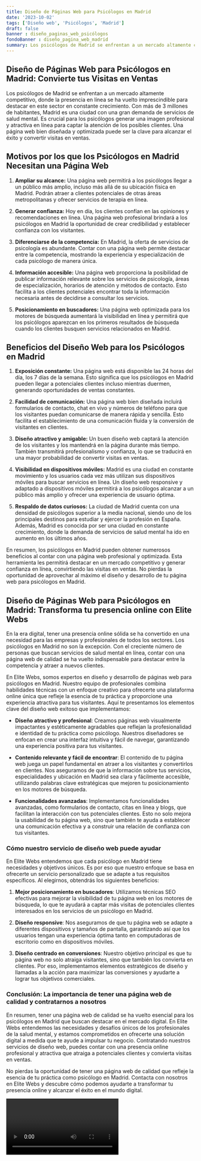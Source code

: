 ```yaml
---
title: Diseño de Páginas Web para Psicólogos en Madrid
date: '2023-10-02'
tags: ['Diseño web', 'Psicólogos', 'Madrid']
draft: false
banner : diseño_paginas_web_psicólogos
fondoBanner : diseño_pagina_web_madrid
summary: Los psicólogos de Madrid se enfrentan a un mercado altamente competitivo, donde la presencia en línea se ha vuelto imprescindible para destacar en este sector en constante crecimiento. Con más de 3 millones de habitantes, Madrid es una ciudad con una gran demanda de servicios de salud mental. Es crucial para los psicólogos generar una imagen profesional y atractiva en línea para captar la atención de los posibles clientes. Una página web bien diseñada y optimizada puede ser la clave para alcanzar el éxito y convertir visitas en ventas.
---
```


## Diseño de Páginas Web para Psicólogos en Madrid: Convierte tus Visitas en Ventas

Los psicólogos de Madrid se enfrentan a un mercado altamente competitivo, donde la presencia en línea se ha vuelto imprescindible para destacar en este sector en constante crecimiento. Con más de 3 millones de habitantes, Madrid es una ciudad con una gran demanda de servicios de salud mental. Es crucial para los psicólogos generar una imagen profesional y atractiva en línea para captar la atención de los posibles clientes. Una página web bien diseñada y optimizada puede ser la clave para alcanzar el éxito y convertir visitas en ventas.

## Motivos por los que los Psicólogos en Madrid Necesitan una Página Web

1. **Ampliar su alcance:** Una página web permitirá a los psicólogos llegar a un público más amplio, incluso más allá de su ubicación física en Madrid. Podrán atraer a clientes potenciales de otras áreas metropolitanas y ofrecer servicios de terapia en línea.

2. **Generar confianza:** Hoy en día, los clientes confían en las opiniones y recomendaciones en línea. Una página web profesional brindará a los psicólogos en Madrid la oportunidad de crear credibilidad y establecer confianza con los visitantes.

3. **Diferenciarse de la competencia:** En Madrid, la oferta de servicios de psicología es abundante. Contar con una página web permite destacar entre la competencia, mostrando la experiencia y especialización de cada psicólogo de manera única.

4. **Información accesible:** Una página web proporciona la posibilidad de publicar información relevante sobre los servicios de psicología, áreas de especialización, horarios de atención y métodos de contacto. Esto facilita a los clientes potenciales encontrar toda la información necesaria antes de decidirse a consultar los servicios.

5. **Posicionamiento en buscadores:** Una página web optimizada para los motores de búsqueda aumentará la visibilidad en línea y permitirá que los psicólogos aparezcan en los primeros resultados de búsqueda cuando los clientes busquen servicios relacionados en Madrid.

## Beneficios del Diseño Web para los Psicólogos en Madrid

1. **Exposición constante:** Una página web está disponible las 24 horas del día, los 7 días de la semana. Esto significa que los psicólogos en Madrid pueden llegar a potenciales clientes incluso mientras duermen, generando oportunidades de ventas constantes.

2. **Facilidad de comunicación:** Una página web bien diseñada incluirá formularios de contacto, chat en vivo y números de teléfono para que los visitantes puedan comunicarse de manera rápida y sencilla. Esto facilita el establecimiento de una comunicación fluida y la conversión de visitantes en clientes.

3. **Diseño atractivo y amigable:** Un buen diseño web captará la atención de los visitantes y los mantendrá en la página durante más tiempo. También transmitirá profesionalismo y confianza, lo que se traducirá en una mayor probabilidad de convertir visitas en ventas.

4. **Visibilidad en dispositivos móviles:** Madrid es una ciudad en constante movimiento y los usuarios cada vez más utilizan sus dispositivos móviles para buscar servicios en línea. Un diseño web responsive y adaptado a dispositivos móviles permitirá a los psicólogos alcanzar a un público más amplio y ofrecer una experiencia de usuario óptima.

5. **Respaldo de datos curiosos:** La ciudad de Madrid cuenta con una densidad de psicólogos superior a la media nacional, siendo uno de los principales destinos para estudiar y ejercer la profesión en España. Además, Madrid es conocida por ser una ciudad en constante crecimiento, donde la demanda de servicios de salud mental ha ido en aumento en los últimos años.

En resumen, los psicólogos en Madrid pueden obtener numerosos beneficios al contar con una página web profesional y optimizada. Esta herramienta les permitirá destacar en un mercado competitivo y generar confianza en línea, convirtiendo las visitas en ventas. No pierdas la oportunidad de aprovechar al máximo el diseño y desarrollo de tu página web para psicólogos en Madrid.

<GifSeo />

<Cta />

## Diseño de Páginas Web para Psicólogos en Madrid: Transforma tu presencia online con Elite Webs

En la era digital, tener una presencia online sólida se ha convertido en una necesidad para las empresas y profesionales de todos los sectores. Los psicólogos en Madrid no son la excepción. Con el creciente número de personas que buscan servicios de salud mental en línea, contar con una página web de calidad se ha vuelto indispensable para destacar entre la competencia y atraer a nuevos clientes.

En Elite Webs, somos expertos en diseño y desarrollo de páginas web para psicólogos en Madrid. Nuestro equipo de profesionales combina habilidades técnicas con un enfoque creativo para ofrecerte una plataforma online única que refleje la esencia de tu práctica y proporcione una experiencia atractiva para tus visitantes. Aquí te presentamos los elementos clave del diseño web exitoso que implementamos:

- **Diseño atractivo y profesional**: Creamos páginas web visualmente impactantes y estéticamente agradables que reflejan la profesionalidad e identidad de tu práctica como psicólogo. Nuestros diseñadores se enfocan en crear una interfaz intuitiva y fácil de navegar, garantizando una experiencia positiva para tus visitantes.

- **Contenido relevante y fácil de encontrar**: El contenido de tu página web juega un papel fundamental en atraer a los visitantes y convertirlos en clientes. Nos aseguramos de que la información sobre tus servicios, especialidades y ubicación en Madrid sea clara y fácilmente accesible, utilizando palabras clave estratégicas que mejoren tu posicionamiento en los motores de búsqueda.

- **Funcionalidades avanzadas**: Implementamos funcionalidades avanzadas, como formularios de contacto, citas en línea y blogs, que facilitan la interacción con tus potenciales clientes. Esto no solo mejora la usabilidad de tu página web, sino que también te ayuda a establecer una comunicación efectiva y a construir una relación de confianza con tus visitantes.

### Cómo nuestro servicio de diseño web puede ayudar

En Elite Webs entendemos que cada psicólogo en Madrid tiene necesidades y objetivos únicos. Es por eso que nuestro enfoque se basa en ofrecerte un servicio personalizado que se adapte a tus requisitos específicos. Al elegirnos, obtendrás los siguientes beneficios:

1. **Mejor posicionamiento en buscadores**: Utilizamos técnicas SEO efectivas para mejorar la visibilidad de tu página web en los motores de búsqueda, lo que te ayudará a captar más visitas de potenciales clientes interesados en los servicios de un psicólogo en Madrid.

2. **Diseño responsive**: Nos aseguramos de que tu página web se adapte a diferentes dispositivos y tamaños de pantalla, garantizando así que los usuarios tengan una experiencia óptima tanto en computadoras de escritorio como en dispositivos móviles.

3. **Diseño centrado en conversiones**: Nuestro objetivo principal es que tu página web no solo atraiga visitantes, sino que también los convierta en clientes. Por eso, implementamos elementos estratégicos de diseño y llamadas a la acción para maximizar las conversiones y ayudarte a lograr tus objetivos comerciales.

### Conclusión: La importancia de tener una página web de calidad y contratarnos a nosotros

En resumen, tener una página web de calidad se ha vuelto esencial para los psicólogos en Madrid que buscan destacar en el mercado digital. En Elite Webs entendemos las necesidades y desafíos únicos de los profesionales de la salud mental, y estamos comprometidos en ofrecerte una solución digital a medida que te ayude a impulsar tu negocio. Contratando nuestros servicios de diseño web, puedes contar con una presencia online profesional y atractiva que atraiga a potenciales clientes y convierta visitas en ventas.

No pierdas la oportunidad de tener una página web de calidad que refleje la esencia de tu práctica como psicólogo en Madrid. Contacta con nosotros en Elite Webs y descubre cómo podemos ayudarte a transformar tu presencia online y alcanzar el éxito en el mundo digital.

<Video />

<CtaBot job='Psicólogos' city='Madrid' />

<Gmaps query='Madrid+españa+maps' />